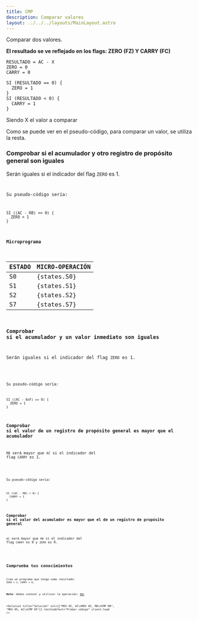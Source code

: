 ```yaml
---
title: CMP
description: Comparar valores
layout: ../../../layouts/MainLayout.astro
---
```



Comparar dos valores.

**El resultado se ve reflejado en los flags: ZERO (FZ) Y CARRY (FC)**

```
RESULTADO = AC - X
ZERO = 0
CARRY = 0

SI (RESULTADO == 0) {
  ZERO = 1
}
SI (RESULTADO < 0) {
  CARRY = 1
}
```

Siendo X el valor a comparar

Como se puede ver en el pseudo-código, para comparar un valor, se utiliza la resta.

### Comprobar si el acumulador y otro registro de propósito general son iguales

Serán iguales si el indicador del flag `ZERO` es 1.

<Code
  code="CMP RB"
  testCodeText="Probar código"
  previewText="Vista previa"
  previewVideoSrc="/assets/video/preview/CMP_RB.mp4"
  client:load
/>

Su pseudo-código sería:

```
SI ((AC - RB) == 0) {
  ZERO = 1
}
```

#### Microprograma

| ESTADO | MICRO-OPERACIÓN |
| :----- | :-------------- |
| S0     | {states.S0}     |
| S1     | {states.S1}     |
| S2     | {states.S2}     |
| S7     | {states.S7}     |

### Comprobar si el acumulador y un valor inmediato son iguales

Serán iguales si el indicador del flag `ZERO` es 1.

<Code
  code="CMP 0F"
  testCodeText="Probar código"
  previewText="Vista previa"
  previewVideoSrc="/assets/video/preview/CMP_0F.mp4"
  client:load
/>

Su pseudo-código sería:

```
SI ((AC - 0xF) == 0) {
  ZERO = 1
}
```

### Comprobar si el valor de un registro de propósito general es mayor que el acumulador

`RB` será mayor que `AC` si el indicador del flag `CARRY` es 1.

<Code
  code="CMP RB"
  testCodeText="Probar código"
  previewText="Vista previa"
  previewVideoSrc="/assets/video/preview/CMP_RB.mp4"
  client:load
/>

Su pseudo-código sería:

```
SI ((AC - RB) < 0) {
  CARRY = 1
}
```

### Comprobar si el valor del acumulador es mayor que el de un registro de propósito general

`AC` será mayor que `RB` si el indicador del flag `CARRY` es 0 y `ZERO` es 0.

<Code
  code="CMP RB"
  testCodeText="Probar código"
  previewText="Vista previa"
  previewVideoSrc="/assets/video/preview/CMP_RB.mp4"
  client:load
/>

## Comprueba tus conocimientos

Crea un programa que tenga como resultado: `ZERO = 1; CARRY = 0;`

**Nota**: debes conocer y utilizar la operación: [`MOV`](/es/instructions/MOV)

<Solution
  title="Solución"
  sol={["MOV 05, AC\nMOV 05, RB\nCMP RB", "MOV 05, AC\nCMP 05"]}
  testCodeText="Probar código"
  client:load
/>
